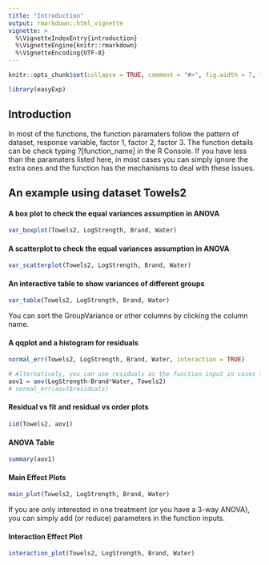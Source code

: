 ```yaml
---
title: "Introduction"
output: rmarkdown::html_vignette
vignette: >
  %\VignetteIndexEntry{introduction}
  %\VignetteEngine{knitr::rmarkdown}
  %\VignetteEncoding{UTF-8}
---
```


```r
knitr::opts_chunk$set(collapse = TRUE, comment = "#>", fig.width = 7, fig.height = 4, fig.align = "center")
```

```r
library(easyExp)
```
## Introduction
In most of the functions, the function paramaters follow the pattern of dataset, response variable, factor 1, factor 2, factor 3. The function details can be check typing ?[function_name] in the R Console. If you have less than the paramaters listed here, in most cases you can simply ignore the extra ones and the function has the mechanisms to deal with these issues.

## An example using dataset Towels2

#### A box plot to check the equal variances assumption in ANOVA
```r
var_boxplot(Towels2, LogStrength, Brand, Water)
```
  
  
     
     
#### A scatterplot to check the equal variances assumption in ANOVA
```r
var_scatterplot(Towels2, LogStrength, Brand, Water)
```


#### An interactive table to show variances of different groups
```r
var_table(Towels2, LogStrength, Brand, Water)
```

You can sort the GroupVariance or other columns by clicking the  column name.  




#### A qqplot and a histogram for residuals
```r
normal_err(Towels2, LogStrength, Brand, Water, interaction = TRUE)

# Alternatively, you can use residuals as the function input in cases like split-plot designs.
aov1 = aov(LogStrength~Brand*Water, Towels2)
# normal_err(aov1$residuals)
```



#### Residual vs fit and residual vs order plots
```r
iid(Towels2, aov1)
```


#### ANOVA Table
```r
summary(aov1)
```


#### Main Effect Plots
```r
main_plot(Towels2, LogStrength, Brand, Water)
```

If you are only interested in one treatment (or you have a 3-way ANOVA), you can simply add (or reduce) parameters in the function inputs.

#### Interaction Effect Plot
```r
interaction_plot(Towels2, LogStrength, Brand, Water)
```



